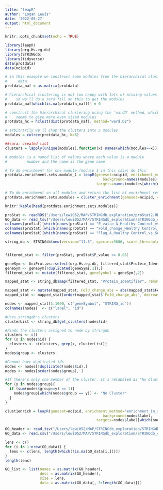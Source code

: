 ```yaml
---
title: "leapR"
author: "Logan Lewis"
date: '2022-05-27'
output: html_document
---
```


```r
knitr::opts_chunk$set(echo = TRUE)
```


```r
library(leapR)
library(org.Hs.eg.db)
library(STRINGdb)
library(tidyverse)
data(protdata)
data(ncipid)
```

```r
# in this example we construct some modules from the hierarchical clustering of the
#     data
protdata_naf = as.matrix(protdata)

# hierarchical clustering is not too happy with lots of missing values
#    so we'll do a zero fill on this to get the modules
protdata_naf[which(is.na(protdata_naf))] = 0

# construct the hierarchical clustering using the 'wardD' method, which
#    seems to give more even sized modules
protdata_hc = hclust(dist(protdata_naf), method="ward.D2")

# arbitrarily we'll chop the clusters into 5 modules
modules = cutree(protdata_hc, k=5)

##sara: created list
clusters = lapply(unique(modules),function(x) names(which(modules==x)))

# modules is a named list of values where each value is a module
#         number and the name is the gene name

# To do enrichment for one module (module 1 in this case) do this
protdata.enrichment.sets.module_1 = leapR(geneset=ncipid, enrichment_method="enrichment_in_sets",
                                             background=names(modules), 
                                          targets=names(modules[which(modules==1)]))

# To do enrichment on all modules and return the list of enrichment results tables do this
protdata.enrichment.sets.modules = cluster_enrichment(geneset=ncipid, clusters=clusters, background=names(modules), sigfilter=0.5)

knitr::kable(head(protdata.enrichment.sets.modules))
```

```r
proStat <- readRDS("/Users/lewi052/MAP/STRINGdb_exploration/proStat2.RDS")
GO_data <- read_tsv("/Users/lewi052/MAP/STRINGdb_exploration/STRINGdb_cache/GO_Biological_Process_2021.txt", col_names = F)
colnames(proStat)[which(names(proStat) == "P_value_A_Healthy Control_vs_Severe")] <- "P_value"
colnames(proStat)[which(names(proStat) == "Fold_change_Healthy Control_vs_Severe")] <- "Fold_change"
colnames(proStat)[which(names(proStat) == "Flag_A_Healthy Control_vs_Severe")] <- "Flag"

string_db <- STRINGdb$new(version="11.5", species=9606, score_threshold=400, input_directory="/Users/lewi052/MAP/STRINGdb_exploration/STRINGdb_cache")


filtered_stat <- filter(proStat, proStat$P_value <= 0.05)

geneSym <- UniProt.ws::select(org.Hs.eg.db, filtered_stat$Protein_Identifier, "SYMBOL","UNIPROT")
geneSym <- geneSym[!duplicated(geneSym[,1]),]
filtered_stat <- mutate(filtered_stat, geneSymbol = geneSym[,2])

mapped_stat <- string_db$map(filtered_stat, "Protein_Identifier", removeUnmappedRows = TRUE)

mapped_stat <- mutate(mapped_stat, Fold_change_abs = abs(mapped_stat$Fold_change))
mapped_stat <- mapped_stat[order(mapped_stat$`Fold_change_abs`, decreasing = T), ]

nodes <- mapped_stat[1:1000, c("geneSymbol", "STRING_id")]
colnames(nodes)  <- c("label", "id")

#Uses stringdb's clusters
clusterList <- string_db$get_clusters(nodes$id)

#Finds the clusters assigned to node by stringdb
clusters <- c()
for (x in nodes$id) {
  clusters <- c(clusters, grep(x, clusterList))
}
nodes$group <- clusters

#Cannot have duplicated ids
nodes <- nodes[!duplicated(nodes$id),]
nodes <- nodes[order(nodes$group), ]

#If there's only one member of the cluster, it's relabeled as "No Cluster"
for (y in nodes$group){
  if (sum(nodes$group==y) == 1){
    nodes$group[which(nodes$group == y)] <- "No Cluster"
  }
}
```

```r
clust1enrich = leapR(geneset=ncipid, enrichment_method="enrichment_in_sets",
                                             background=nodes$label, 
                                          targets=nodes$label[which(nodes$group==1)])
```

```r
GO_header <- read_tsv("/Users/lewi052/MAP/STRINGdb_exploration/STRINGdb_cache/GO_Headers_2021.txt", col_names = F)
GO_data <- read.csv("/Users/lewi052/MAP/STRINGdb_exploration/STRINGdb_cache/GO_data_2021.txt", header = F, sep = "\t")

lens <- c()
for (i in 1:nrow(GO_data)) {
  lens <- c(lens, length(which(!is.na(GO_data[i,]))))
}
length(lens)

GO_list <- list(names = as.matrix(GO_header),
                desc = as.matrix(GO_header),
                size = lens,
                data = as.matrix(GO_data[, 3:length(GO_data)]))
```

